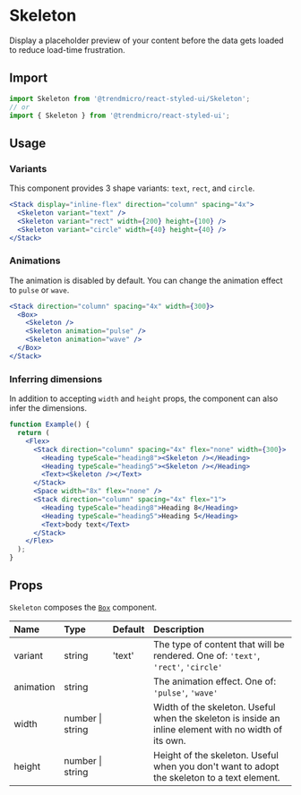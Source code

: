 # Skeleton

Display a placeholder preview of your content before the data gets loaded to reduce load-time frustration.

## Import

```js
import Skeleton from '@trendmicro/react-styled-ui/Skeleton';
// or
import { Skeleton } from '@trendmicro/react-styled-ui';
```

## Usage

### Variants

This component provides 3 shape variants: `text`, `rect`, and `circle`.

```jsx
<Stack display="inline-flex" direction="column" spacing="4x">
  <Skeleton variant="text" />
  <Skeleton variant="rect" width={200} height={100} />
  <Skeleton variant="circle" width={40} height={40} />
</Stack>
```

### Animations

The animation is disabled by default. You can change the animation effect to `pulse` or `wave`.

```jsx
<Stack direction="column" spacing="4x" width={300}>
  <Box>
    <Skeleton />
    <Skeleton animation="pulse" />
    <Skeleton animation="wave" />
  </Box>
</Stack>
```

### Inferring dimensions

In addition to accepting `width` and `height` props, the component can also infer the dimensions.

```jsx
function Example() {
  return (
    <Flex>
      <Stack direction="column" spacing="4x" flex="none" width={300}>
        <Heading typeScale="heading8"><Skeleton /></Heading>
        <Heading typeScale="heading5"><Skeleton /></Heading>
        <Text><Skeleton /></Text>
      </Stack>
      <Space width="8x" flex="none" />
      <Stack direction="column" spacing="4x" flex="1">
        <Heading typeScale="heading8">Heading 8</Heading>
        <Heading typeScale="heading5">Heading 5</Heading>
        <Text>body text</Text>
      </Stack>
    </Flex>
  );
}
```

## Props

`Skeleton` composes the [`Box`](./box) component.

| Name | Type | Default | Description |
| :--- | :--- | :------ | :---------- |
| variant | string | 'text' | The type of content that will be rendered. One of: `'text'`, `'rect'`, `'circle'` |
| animation | string | | The animation effect. One of: `'pulse'`, `'wave'` |
| width | number \| string | | Width of the skeleton. Useful when the skeleton is inside an inline element with no width of its own. |
| height | number \| string | | Height of the skeleton. Useful when you don't want to adopt the skeleton to a text element. |
